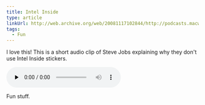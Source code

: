 ```yaml
---
title: Intel Inside
type: article
linkUrl: http://web.archive.org/web/20081117102844/http://podcasts.macworld.com/2007/08/downloads/stickerquestion.mp3
tags:
  - Fun
---
```


I love this! This is a short audio clip of Steve Jobs explaining why they don't use Intel Inside stickers.

<p>
    <audio controls="controls" preload="none" src="/uploads/general/stickerquestion.mp3" type="audio/mp3" width="520">&nbsp;</audio>
</p>

Fun stuff.
